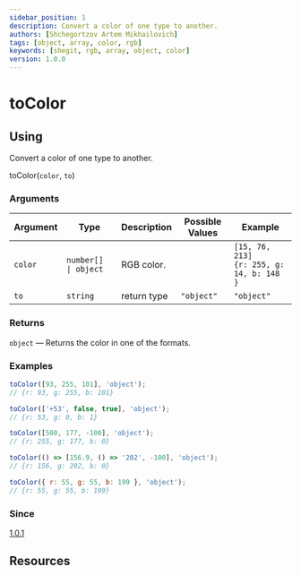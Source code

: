 ```yaml
---
sidebar_position: 1
description: Convert a color of one type to another.
authors: [Shchegortzov Artem Mikhailovich]
tags: [object, array, color, rgb]
keywords: [shegit, rgb, array, object, color]
version: 1.0.0
---
```



# toColor

## Using

Convert a color of one type to another.

toColor(`color`, `to`)

### Arguments

| Argument | Type                 | Description | Possible Values | Example                                          |
| -------- | -------------------- | ----------- | --------------- | ------------------------------------------------ |
| `color`  | `number[] \| object` | RGB color.  |                 | `[15, 76, 213]` <br/> `{r: 255, g: 14, b: 148 }` |
| `to`     | `string`             | return type | `"object"`      | `"object"`                                       |

### Returns

`object` — Returns the color in one of the formats.

### Examples

```js
toColor([93, 255, 101], 'object');
// {r: 93, g: 255, b: 101}

toColor(['+53', false, true], 'object');
// {r: 53, g: 0, b: 1}

toColor([500, 177, -100], 'object');
// {r: 255, g: 177, b: 0}

toColor(() => [156.9, () => '202', -100], 'object');
// {r: 156, g: 202, b: 0}

toColor({ r: 55, g: 55, b: 199 }, 'object');
// {r: 55, g: 55, b: 199}
```

### Since

[1.0.1](https://www.npmjs.com/package/shegit/v/1.0.1)

## Resources

<div style={{ display: 'flex', gap: 20 }}>
  <GitHubResourceButton link="https://github.com/or-temka/shegit/tree/main/src/functions/toColor" />
  <CodeSandboxResourceButton link="https://codesandbox.io/p/sandbox/tocolor-rnlpvf" />
</div>
